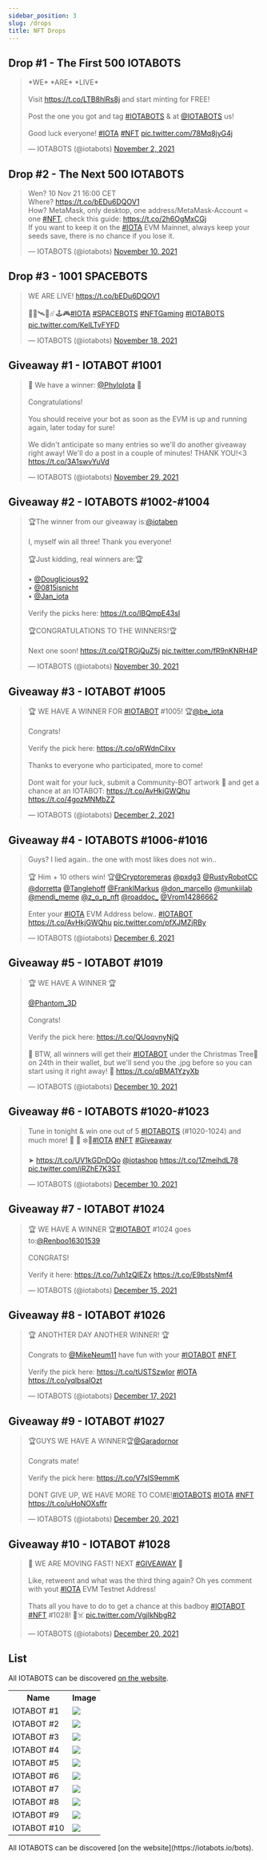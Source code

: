 ```yaml
---
sidebar_position: 3
slug: /drops
title: NFT Drops
---
```


## Drop #1 - The First 500 IOTABOTS

[](https://twitter.com/i/status/1455610801021202438)

<div>
<blockquote class="twitter-tweet" data-theme="dark"><p lang="en" dir="ltr">*WE* *ARE* *LIVE*<br /><br />Visit <a href="https://t.co/LTB8hlRs8j">https://t.co/LTB8hlRs8j</a> and start minting for FREE!<br /><br />Post the one you got and tag <a href="https://twitter.com/hashtag/IOTABOTS?src=hash&amp;ref_src=twsrc%5Etfw">#IOTABOTS</a> &amp; at <a href="https://twitter.com/iotabots?ref_src=twsrc%5Etfw">@IOTABOTS</a> us!<br /><br />Good luck everyone! <a href="https://twitter.com/hashtag/IOTA?src=hash&amp;ref_src=twsrc%5Etfw">#IOTA</a> <a href="https://twitter.com/hashtag/NFT?src=hash&amp;ref_src=twsrc%5Etfw">#NFT</a> <a href="https://t.co/78Mq8jyG4j">pic.twitter.com/78Mq8jyG4j</a></p>&mdash; IOTABOTS (@iotabots) <a href="https://twitter.com/iotabots/status/1455610801021202438?ref_src=twsrc%5Etfw">November 2, 2021</a></blockquote>
</div>

## Drop #2 - The Next 500 IOTABOTS

<blockquote class="twitter-tweet"><p lang="en" dir="ltr">Wen? 10 Nov 21 16:00 CET<br>Where? <a href="https://t.co/bEDu6DQOV1">https://t.co/bEDu6DQOV1</a><br>How? MetaMask, only desktop, one address/MetaMask-Account = one <a href="https://twitter.com/hashtag/NFT?src=hash&amp;ref_src=twsrc%5Etfw">#NFT</a>, check this guide: <a href="https://t.co/2h6OgMxCGj">https://t.co/2h6OgMxCGj</a><br>If you want to keep it on the <a href="https://twitter.com/hashtag/IOTA?src=hash&amp;ref_src=twsrc%5Etfw">#IOTA</a> EVM Mainnet, always keep your seeds save, there is no chance if you lose it.</p>&mdash; IOTABOTS (@iotabots) <a href="https://twitter.com/iotabots/status/1458399851448881156?ref_src=twsrc%5Etfw">November 10, 2021</a></blockquote>

## Drop #3 - 1001 SPACEBOTS

<blockquote class="twitter-tweet"><p lang="en" dir="ltr">WE ARE LIVE! <a href="https://t.co/bEDu6DQOV1">https://t.co/bEDu6DQOV1</a><br><br>🤖✨🛰️🚀☄️🕹️🎮<a href="https://twitter.com/hashtag/IOTA?src=hash&amp;ref_src=twsrc%5Etfw">#IOTA</a> <a href="https://twitter.com/hashtag/SPACEBOTS?src=hash&amp;ref_src=twsrc%5Etfw">#SPACEBOTS</a> <a href="https://twitter.com/hashtag/NFTGaming?src=hash&amp;ref_src=twsrc%5Etfw">#NFTGaming</a> <a href="https://twitter.com/hashtag/IOTABOTS?src=hash&amp;ref_src=twsrc%5Etfw">#IOTABOTS</a> <a href="https://t.co/KeILTvFYFD">pic.twitter.com/KeILTvFYFD</a></p>&mdash; IOTABOTS (@iotabots) <a href="https://twitter.com/iotabots/status/1461416013182947335?ref_src=twsrc%5Etfw">November 18, 2021</a></blockquote>

## Giveaway #1 - IOTABOT #1001

<blockquote class="twitter-tweet"><p lang="en" dir="ltr">🎉 We have a winner: <a href="https://twitter.com/PhyloIota?ref_src=twsrc%5Etfw">@PhyloIota</a> 🎉<br><br>Congratulations!<br><br>You should receive your bot as soon as the EVM is up and running again, later today for sure!<br><br>We didn&#39;t anticipate so many entries so we&#39;ll do another giveaway right away! We&#39;ll do a post in a couple of minutes! THANK YOU!&lt;3 <a href="https://t.co/3A1swvYuVd">https://t.co/3A1swvYuVd</a></p>&mdash; IOTABOTS (@iotabots) <a href="https://twitter.com/iotabots/status/1465346635639238657?ref_src=twsrc%5Etfw">November 29, 2021</a></blockquote> <script async src="https://platform.twitter.com/widgets.js" charset="utf-8"></script> 

## Giveaway #2 - IOTABOTS #1002-#1004

<blockquote class="twitter-tweet"><p lang="en" dir="ltr">🏆The winner from our giveaway is:<a href="https://twitter.com/iotaben?ref_src=twsrc%5Etfw">@iotaben</a> <br><br>I, myself win all three! Thank you everyone!<br><br>🏆Just kidding, real winners are:🏆<br><br>• <a href="https://twitter.com/Douglicious92?ref_src=twsrc%5Etfw">@Douglicious92</a><br>• <a href="https://twitter.com/0815isnicht?ref_src=twsrc%5Etfw">@0815isnicht</a><br>• <a href="https://twitter.com/Jan_iota?ref_src=twsrc%5Etfw">@Jan_iota</a><br><br>Verify the picks here: <a href="https://t.co/IBQmpE43sI">https://t.co/IBQmpE43sI</a> <br><br>🏆CONGRATULATIONS TO THE WINNERS!🏆<br><br>Next one soon! <a href="https://t.co/QTRGjQuZ5j">https://t.co/QTRGjQuZ5j</a> <a href="https://t.co/fR9nKNRH4P">pic.twitter.com/fR9nKNRH4P</a></p>&mdash; IOTABOTS (@iotabots) <a href="https://twitter.com/iotabots/status/1465708815156871181?ref_src=twsrc%5Etfw">November 30, 2021</a></blockquote> <script async src="https://platform.twitter.com/widgets.js" charset="utf-8"></script> 

## Giveaway #3 - IOTABOT #1005

<blockquote class="twitter-tweet"><p lang="en" dir="ltr">🏆 WE HAVE A WINNER FOR <a href="https://twitter.com/hashtag/IOTABOT?src=hash&amp;ref_src=twsrc%5Etfw">#IOTABOT</a> #1005! 🏆<a href="https://twitter.com/be_iota?ref_src=twsrc%5Etfw">@be_iota</a><br><br>Congrats!<br><br>Verify the pick here: <a href="https://t.co/oRWdnCilxv">https://t.co/oRWdnCilxv</a> <br><br>Thanks to everyone who participated, more to come! <br><br>Dont wait for your luck, submit a Community-BOT artwork 🎨 and get a chance at an IOTABOT: <a href="https://t.co/AvHkjGWQhu">https://t.co/AvHkjGWQhu</a> <a href="https://t.co/4gozMNMbZZ">https://t.co/4gozMNMbZZ</a></p>&mdash; IOTABOTS (@iotabots) <a href="https://twitter.com/iotabots/status/1466397041987395588?ref_src=twsrc%5Etfw">December 2, 2021</a></blockquote> <script async src="https://platform.twitter.com/widgets.js" charset="utf-8"></script> 

## Giveaway #4 - IOTABOTS #1006-#1016

<blockquote class="twitter-tweet"><p lang="en" dir="ltr">Guys? I lied again.. the one with most likes does not win..<br><br>🏆 Him + 10 others win! 🏆<a href="https://twitter.com/Cryptoremeras?ref_src=twsrc%5Etfw">@Cryptoremeras</a> <a href="https://twitter.com/pxdg3?ref_src=twsrc%5Etfw">@pxdg3</a> <a href="https://twitter.com/RustyRobotCC?ref_src=twsrc%5Etfw">@RustyRobotCC</a> <a href="https://twitter.com/dorretta?ref_src=twsrc%5Etfw">@dorretta</a> <a href="https://twitter.com/Tanglehoff?ref_src=twsrc%5Etfw">@Tanglehoff</a> <a href="https://twitter.com/FranklMarkus?ref_src=twsrc%5Etfw">@FranklMarkus</a> <a href="https://twitter.com/don_marcello?ref_src=twsrc%5Etfw">@don_marcello</a> <a href="https://twitter.com/munkiilab?ref_src=twsrc%5Etfw">@munkiilab</a> <a href="https://twitter.com/mendi_meme?ref_src=twsrc%5Etfw">@mendi_meme</a> <a href="https://twitter.com/z_o_p_nft?ref_src=twsrc%5Etfw">@z_o_p_nft</a> <a href="https://twitter.com/roaddoc_?ref_src=twsrc%5Etfw">@roaddoc_</a> <a href="https://twitter.com/Vrom14286662?ref_src=twsrc%5Etfw">@Vrom14286662</a> <br><br>Enter your <a href="https://twitter.com/hashtag/IOTA?src=hash&amp;ref_src=twsrc%5Etfw">#IOTA</a> EVM Address below.. <a href="https://twitter.com/hashtag/IOTABOT?src=hash&amp;ref_src=twsrc%5Etfw">#IOTABOT</a> <a href="https://t.co/AvHkjGWQhu">https://t.co/AvHkjGWQhu</a> <a href="https://t.co/pfXJMZjRBy">pic.twitter.com/pfXJMZjRBy</a></p>&mdash; IOTABOTS (@iotabots) <a href="https://twitter.com/iotabots/status/1467902637731373057?ref_src=twsrc%5Etfw">December 6, 2021</a></blockquote> <script async src="https://platform.twitter.com/widgets.js" charset="utf-8"></script> 

## Giveaway #5 - IOTABOT #1019

<blockquote class="twitter-tweet"><p lang="en" dir="ltr">🏆 WE HAVE A WINNER 🏆<br><br> <a href="https://twitter.com/Phantom_3D?ref_src=twsrc%5Etfw">@Phantom_3D</a><br><br>Congrats!<br><br>Verify the pick here: <a href="https://t.co/QUoqvnyNjQ">https://t.co/QUoqvnyNjQ</a> <br><br>🎁 BTW, all winners will get their <a href="https://twitter.com/hashtag/IOTABOT?src=hash&amp;ref_src=twsrc%5Etfw">#IOTABOT</a> under the Christmas Tree🎄 on 24th in their wallet, but we&#39;ll send you the .jpg before so you can start using it right away! 🎁 <a href="https://t.co/qBMA1YzyXb">https://t.co/qBMA1YzyXb</a></p>&mdash; IOTABOTS (@iotabots) <a href="https://twitter.com/iotabots/status/1469335856771178501?ref_src=twsrc%5Etfw">December 10, 2021</a></blockquote> <script async src="https://platform.twitter.com/widgets.js" charset="utf-8"></script> 

## Giveaway #6 - IOTABOTS #1020-#1023

<blockquote class="twitter-tweet"><p lang="en" dir="ltr">Tune in tonight &amp; win one out of 5 <a href="https://twitter.com/hashtag/IOTABOTS?src=hash&amp;ref_src=twsrc%5Etfw">#IOTABOTS</a> (#1020-1024) and much more! 🎁 🤖 ❄️💫<a href="https://twitter.com/hashtag/IOTA?src=hash&amp;ref_src=twsrc%5Etfw">#IOTA</a> <a href="https://twitter.com/hashtag/NFT?src=hash&amp;ref_src=twsrc%5Etfw">#NFT</a> <a href="https://twitter.com/hashtag/Giveaway?src=hash&amp;ref_src=twsrc%5Etfw">#Giveaway</a> <br><br>➤ <a href="https://t.co/UV1kGDnDQo">https://t.co/UV1kGDnDQo</a> <a href="https://twitter.com/iotashop?ref_src=twsrc%5Etfw">@iotashop</a> <a href="https://t.co/1ZmeihdL78">https://t.co/1ZmeihdL78</a> <a href="https://t.co/iRZhE7K3ST">pic.twitter.com/iRZhE7K3ST</a></p>&mdash; IOTABOTS (@iotabots) <a href="https://twitter.com/iotabots/status/1469337904417804288?ref_src=twsrc%5Etfw">December 10, 2021</a></blockquote> <script async src="https://platform.twitter.com/widgets.js" charset="utf-8"></script> 

## Giveaway #7 - IOTABOT #1024

<blockquote class="twitter-tweet"><p lang="en" dir="ltr">🏆 WE HAVE A WINNER 🏆<a href="https://twitter.com/hashtag/IOTABOT?src=hash&amp;ref_src=twsrc%5Etfw">#IOTABOT</a> #1024 goes to:<a href="https://twitter.com/Renboo16301539?ref_src=twsrc%5Etfw">@Renboo16301539</a><br><br>CONGRATS!<br><br>Verify it here: <a href="https://t.co/7uh1zQIEZx">https://t.co/7uh1zQIEZx</a> <a href="https://t.co/E9bstsNmf4">https://t.co/E9bstsNmf4</a></p>&mdash; IOTABOTS (@iotabots) <a href="https://twitter.com/iotabots/status/1471134969464602631?ref_src=twsrc%5Etfw">December 15, 2021</a></blockquote> <script async src="https://platform.twitter.com/widgets.js" charset="utf-8"></script> 

## Giveaway #8 - IOTABOT #1026

<blockquote class="twitter-tweet"><p lang="en" dir="ltr">🏆 ANOTHTER DAY ANOTHER WINNER! 🏆<br><br>Congrats to <a href="https://twitter.com/MikeNeum11?ref_src=twsrc%5Etfw">@MikeNeum11</a> have fun with your <a href="https://twitter.com/hashtag/IOTABOT?src=hash&amp;ref_src=twsrc%5Etfw">#IOTABOT</a> <a href="https://twitter.com/hashtag/NFT?src=hash&amp;ref_src=twsrc%5Etfw">#NFT</a><br><br>Verify the pick here: <a href="https://t.co/tUSTSzwIor">https://t.co/tUSTSzwIor</a> <a href="https://twitter.com/hashtag/IOTA?src=hash&amp;ref_src=twsrc%5Etfw">#IOTA</a> <a href="https://t.co/yqlbsaIOzt">https://t.co/yqlbsaIOzt</a></p>&mdash; IOTABOTS (@iotabots) <a href="https://twitter.com/iotabots/status/1471917714319056897?ref_src=twsrc%5Etfw">December 17, 2021</a></blockquote> <script async src="https://platform.twitter.com/widgets.js" charset="utf-8"></script> 

## Giveaway #9 - IOTABOT #1027

<blockquote class="twitter-tweet"><p lang="en" dir="ltr">🏆GUYS WE HAVE A WINNER🏆<a href="https://twitter.com/Garadornor?ref_src=twsrc%5Etfw">@Garadornor</a><br><br>Congrats mate!<br><br>Verify the pick here: <a href="https://t.co/V7sIS9emmK">https://t.co/V7sIS9emmK</a> <br><br>DONT GIVE UP, WE HAVE MORE TO COME!<a href="https://twitter.com/hashtag/IOTABOTS?src=hash&amp;ref_src=twsrc%5Etfw">#IOTABOTS</a> <a href="https://twitter.com/hashtag/IOTA?src=hash&amp;ref_src=twsrc%5Etfw">#IOTA</a> <a href="https://twitter.com/hashtag/NFT?src=hash&amp;ref_src=twsrc%5Etfw">#NFT</a> <a href="https://t.co/uHoNOXsffr">https://t.co/uHoNOXsffr</a></p>&mdash; IOTABOTS (@iotabots) <a href="https://twitter.com/iotabots/status/1473004312607563781?ref_src=twsrc%5Etfw">December 20, 2021</a></blockquote> <script async src="https://platform.twitter.com/widgets.js" charset="utf-8"></script> 

## Giveaway #10 - IOTABOT #1028

<blockquote class="twitter-tweet"><p lang="en" dir="ltr">🎁 WE ARE MOVING FAST! NEXT <a href="https://twitter.com/hashtag/GIVEAWAY?src=hash&amp;ref_src=twsrc%5Etfw">#GIVEAWAY</a> 🎁<br><br>Like, retweent and what was the third thing again? Oh yes comment with yout <a href="https://twitter.com/hashtag/IOTA?src=hash&amp;ref_src=twsrc%5Etfw">#IOTA</a> EVM Testnet Address!<br><br>Thats all you have to do to get a chance at this badboy <a href="https://twitter.com/hashtag/IOTABOT?src=hash&amp;ref_src=twsrc%5Etfw">#IOTABOT</a> <a href="https://twitter.com/hashtag/NFT?src=hash&amp;ref_src=twsrc%5Etfw">#NFT</a> #1028! 🤖☠️ <a href="https://t.co/VgjIkNbgR2">pic.twitter.com/VgjIkNbgR2</a></p>&mdash; IOTABOTS (@iotabots) <a href="https://twitter.com/iotabots/status/1473012990530228234?ref_src=twsrc%5Etfw">December 20, 2021</a></blockquote> <script async src="https://platform.twitter.com/widgets.js" charset="utf-8"></script> 


## List

All IOTABOTS can be discovered [on the website](https://iotabots.io/bots).
<table>
  <tr>
    <th>Name</th>
    <th>Image</th>
  </tr>
  <tr>
    <td>IOTABOT #1</td>
    <td><img className="iotabot_image" src="https://assets.iotabots.io/1.png" />
</td>
  </tr>
  <tr>
    <td>IOTABOT #2</td>
    <td><img className="iotabot_image" src="https://assets.iotabots.io/2.png" />
</td>
  </tr>
  <tr>
    <td>IOTABOT #3</td>
    <td><img className="iotabot_image" src="https://assets.iotabots.io/3.png" />
</td>
  </tr>
  <tr>
    <td>IOTABOT #4</td>
    <td><img className="iotabot_image" src="https://assets.iotabots.io/4.png" />
</td>
  </tr>
  <tr>
    <td>IOTABOT #5</td>
    <td><img className="iotabot_image" src="https://assets.iotabots.io/5.png" />
</td>
  </tr>
  <tr>
    <td>IOTABOT #6</td>
    <td><img className="iotabot_image" src="https://assets.iotabots.io/6.png" />
</td>
  </tr>
  <tr>
    <td>IOTABOT #7</td>
    <td><img className="iotabot_image" src="https://assets.iotabots.io/7.png" />
</td>
  </tr>
  <tr>
    <td>IOTABOT #8</td>
    <td><img className="iotabot_image" src="https://assets.iotabots.io/8.png" />
</td>
  </tr>
  <tr>
    <td>IOTABOT #9</td>
    <td><img className="iotabot_image" src="https://assets.iotabots.io/9.png" />
</td>
  </tr>
  <tr>
    <td>IOTABOT #10</td>
    <td><img className="iotabot_image" src="https://assets.iotabots.io/10.png" />
</td>
  </tr>
</table>
All IOTABOTS can be discovered [on the website](https://iotabots.io/bots).

